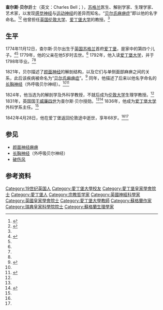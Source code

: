 {{Infobox person/Wikidata | fetchwikidata=ALL | onlysourced=yes }}
'''查尔斯·贝尔'''爵士（英文：Charles Bell；{{bd|1774年|11月12日|1842年|4月28日}}），[[苏格兰|苏格兰]]医生、解剖学家、生理学家、艺术家，以发现[[感觉神经|感觉神经]]与[[运动神经|运动神经]]的差异而知名，“[[貝爾氏麻痹症|贝尔氏麻痹症]]”即以他的名字命名。<ref name=":0">{{Cite journal|title=Sir Charles Bell (1774-1842): contributions to neuro-ophthalmology|url=https://onlinelibrary.wiley.com/doi/full/10.1111/j.1600-0420.2007.00972.x|last=Grzybowski|first=Andrzej|last2=Kaufman|first2=Matthew H.|date=2007-12|journal=Acta Ophthalmologica Scandinavica|issue=8|doi=10.1111/j.1600-0420.2007.00972.x|volume=85|pages=897–901|issn=1600-0420|pmid=17680840}}</ref><ref>{{Cite web|title=Sir Charles BellHis Life, Art, Neurological Concepts, and Controversial Legacy : Sir Charles BellHis Life, Art, Neurological Concepts, and Controversial Legacy|url=https://m.oxfordmedicine.com/mobile/view/10.1093/med/9780190614966.001.0001/med-9780190614966|accessdate=2021-02-19|work=m.oxfordmedicine.com}}</ref> 他曾担任[[英国|英国]][[伦敦大学|伦敦大学]]、[[爱丁堡大学|爱丁堡大学]]的教授。<ref name=":0" />

== 生平 ==
1774年11月12日，查尔斯·贝尔出生于[[英国|英国]][[苏格兰|苏格兰]]首府[[爱丁堡|爱丁堡]]，是家中的第四个儿子。<ref>{{cite journal|title=Sir Charles Bell: The artist who went to the roots!|url=http://www.highbeam.com/doc/1P3-1211566921.html|first1=Rehan|last2=Rhys-Evans|first2=P.|date=1 April 2004|journal=Journal of Postgraduate Medicine|issue=2|volume=50|pages=158–9|pmid=15235222|archive-url=https://web.archive.org/web/20150924202636/http://www.highbeam.com/doc/1P3-1211566921.html|url-status=dead|archive-date=24 September 2015|last1=Kazi}}</ref><ref name=":1" /> 1779年，他的父亲在他5岁时去世。<ref name=":1" /> 1792年，他入读[[爱丁堡大学|爱丁堡大学]]，并于1798年毕业。<ref name=":0" /><ref name=":1" />

1821年，贝尔描述了[[颜面神经|颜面神经]]的解剖结构，以及它们与单侧面部麻痹之间的关系，此后该疾病被命名为“[[貝爾氏麻痹症|贝尔氏麻痹症]]”。<ref>{{Cite journal|title=The history of facial palsy and spasm|url=https://www.ncbi.nlm.nih.gov/pmc/articles/PMC3140075/|last=Sajadi|first=Mohammad M.|last2=Sajadi|first2=Mohamad-Reza M.|date=2011-07-12|journal=Neurology|issue=2|doi=10.1212/WNL.0b013e3182242d23|volume=77|pages=174–178|issn=0028-3878|pmc=3140075|pmid=21747074|last3=Tabatabaie|first3=Seyed Mahmoud}}</ref> 同年，他描述了后来以他名字命名的[[長胸神經|长胸神经]]（外呼吸贝尔神经）。<ref name=":0" /><ref>{{Cite journal|title=External respiratory nerve of Bell (long thoracic nerve)|url=https://n.neurology.org/content/39/1/147|last=Furukawa|first=Tetsuo|date=1989-01-01|journal=Neurology|issue=1|doi=10.1212/WNL.39.1.147|volume=39|pages=147–147|language=en|issn=0028-3878|pmid=2642611|access-date=2021-02-19|archive-date=2018-06-02|archive-url=https://web.archive.org/web/20180602091640/http://n.neurology.org/content/39/1/147|dead-url=no}}</ref>

1824年，他当选为{{le|英国皇家外科医师学会|Royal College of Surgeons of England}}的解剖学及外科学教授，不就后成为[[伦敦大学|伦敦大学]]生理学教授。<ref name=":0" /> 1831年，英国国王[[威廉四世_(英國)|威廉四世]]为查尔斯·贝尔授勋。<ref name=":0" /><ref name=":1">{{Cite journal|title=Charles Bell (1774–1842)|url=https://www.ncbi.nlm.nih.gov/pmc/articles/PMC3101348/|last=van Gijn|first=J.|date=2011-6|journal=Journal of Neurology|issue=6|doi=10.1007/s00415-011-5912-5|volume=258|pages=1189–1190|issn=0340-5354|pmc=3101348|pmid=21267589}}</ref> 1836年，他成为[[爱丁堡大学|爱丁堡大学]]外科学系主任。<ref name=":0" />

1842年4月28日，他在爱丁堡返回伦敦途中逝世，享年68岁。<ref name=":0" /><ref name=":1" />

== 参见 ==

* [[顏面神經麻痺|颜面神经麻痹]]
*[[長胸神經|长胸神经]]（外呼吸贝尔神经）
*[[破傷風|破伤风]]

== 参考资料 ==
{{reflist|2}}
{{皇家奖章获得者}}
{{DEFAULTSORT: Bell, Charles}}
[[Category:19世纪英国人|Category:19世纪英国人]]
[[Category:愛丁堡大學校友|Category:愛丁堡大學校友]]
[[Category:愛丁堡皇家學會院士|Category:愛丁堡皇家學會院士]]
[[Category:愛丁堡人|Category:愛丁堡人]]
[[Category:宗教哲学家|Category:宗教哲学家]]
[[Category:英國神經科學家|Category:英國神經科學家]]
[[Category:英國皇家學會院士|Category:英國皇家學會院士]]
[[Category:愛丁堡大學教師|Category:愛丁堡大學教師]]
[[Category:蘇格蘭作家|Category:蘇格蘭作家]]
[[Category:瑞典皇家科學院院士|Category:瑞典皇家科學院院士]]
[[Category:蘇格蘭生理學家|Category:蘇格蘭生理學家]]